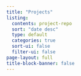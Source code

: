 ---
title: "Projects"
listing:
  contents: project-repo
  sort: "date desc"
  type: default
  categories: true
  sort-ui: false
  filter-ui: false
page-layout: full
title-block-banner: false
---

